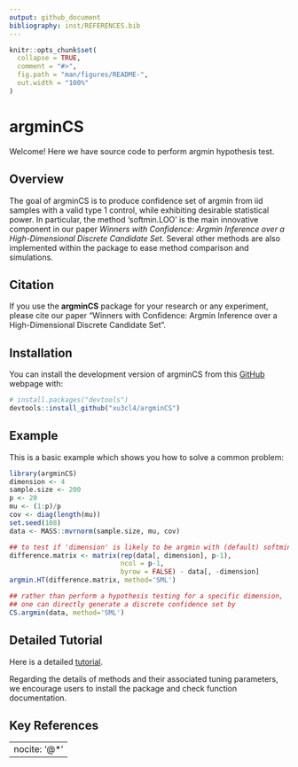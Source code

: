 ```yaml
---
output: github_document
bibliography: inst/REFERENCES.bib
---
```


<!-- README.md is generated from README.Rmd. Please edit that file -->

```r
knitr::opts_chunk$set(
  collapse = TRUE,
  comment = "#>",
  fig.path = "man/figures/README-",
  out.width = "100%"
)
```

# argminCS
Welcome! Here we have source code to perform argmin hypothesis test.

## Overview
The goal of argminCS is to produce confidence set of argmin from iid samples with a valid type 1 control, while exhibiting desirable statistical power. In particular, the method 'softmin.LOO' is the main innovative component in our paper *Winners with Confidence: Argmin Inference over a High-Dimensional Discrete Candidate Set*. Several other methods are also implemented within the package to ease method comparison and simulations. 

## Citation
If you use the **argminCS** package for your research or any experiment, please cite our paper "Winners with Confidence: Argmin Inference over a
High-Dimensional Discrete Candidate Set". 

## Installation

You can install the development version of argminCS from this [GitHub](https://github.com/) webpage with:

``` r
# install.packages("devtools")
devtools::install_github("xu3cl4/argminCS")
```

## Example

This is a basic example which shows you how to solve a common problem:

```r
library(argminCS)
dimension <- 4
sample.size <- 200
p <- 20
mu <- (1:p)/p
cov <- diag(length(mu))
set.seed(108)
data <- MASS::mvrnorm(sample.size, mu, cov)

## to test if 'dimension' is likely to be argmin with (default) softmin.LOO
difference.matrix <- matrix(rep(data[, dimension], p-1), 
                            ncol = p-1, 
                            byrow = FALSE) - data[, -dimension]
argmin.HT(difference.matrix, method='SML')

## rather than perform a hypothesis testing for a specific dimension, 
## one can directly generate a discrete confidence set by 
CS.argmin(data, method='SML')
```

## Detailed Tutorial
Here is a detailed [tutorial](https://xu3cl4.github.io/argminCS/demo_CSargmin.html). 

Regarding the details of methods and their associated tuning parameters, we encourage users to install the package and check function documentation.
<!-- What is special about using `README.Rmd` instead of just `README.md`? You can include R chunks like so: -->

<!-- ```{r cars} -->
<!-- summary(cars) -->
<!-- ``` -->

<!-- You'll still need to render `README.Rmd` regularly, to keep `README.md` up-to-date. `devtools::build_readme()` is handy for this. -->

<!-- You can also embed plots, for example: -->

<!-- ```{r pressure, echo = FALSE} -->
<!-- plot(pressure) -->
<!-- ``` -->

<!-- In that case, don't forget to commit and push the resulting figure files, so they display on GitHub and CRAN. -->

## Key References

---
nocite: '@*'
---
